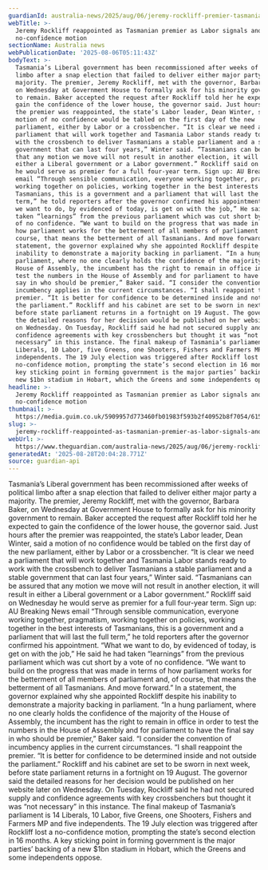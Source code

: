 ```yaml
---
guardianId: australia-news/2025/aug/06/jeremy-rockliff-premier-tasmania
webTitle: >-
  Jeremy Rockliff reappointed as Tasmanian premier as Labor signals another
  no-confidence motion
sectionName: Australia news
webPublicationDate: '2025-08-06T05:11:43Z'
bodyText: >-
  Tasmania’s Liberal government has been recommissioned after weeks of political
  limbo after a snap election that failed to deliver either major party a
  majority. The premier, Jeremy Rockliff, met with the governor, Barbara Baker,
  on Wednesday at Government House to formally ask for his minority government
  to remain. Baker accepted the request after Rockliff told her he expected to
  gain the confidence of the lower house, the governor said. Just hours after
  the premier was reappointed, the state’s Labor leader, Dean Winter, said a
  motion of no confidence would be tabled on the first day of the new
  parliament, either by Labor or a crossbencher. “It is clear we need a
  parliament that will work together and Tasmania Labor stands ready to work
  with the crossbench to deliver Tasmanians a stable parliament and a stable
  government that can last four years,” Winter said. “Tasmanians can be assured
  that any motion we move will not result in another election, it will result in
  either a Liberal government or a Labor government.” Rockliff said on Wednesday
  he would serve as premier for a full four-year term. Sign up: AU Breaking News
  email “Through sensible communication, everyone working together, pragmatism,
  working together on policies, working together in the best interests of
  Tasmanians, this is a government and a parliament that will last the full
  term,” he told reporters after the governor confirmed his appointment. “What
  we want to do, by evidenced of today, is get on with the job,” He said he had
  taken “learnings” from the previous parliament which was cut short by a vote
  of no confidence. “We want to build on the progress that was made in terms of
  how parliament works for the betterment of all members of parliament and, of
  course, that means the betterment of all Tasmanians. And move forward.” In a
  statement, the governor explained why she appointed Rockliff despite his
  inability to demonstrate a majority backing in parliament. “In a hung
  parliament, where no one clearly holds the confidence of the majority of the
  House of Assembly, the incumbent has the right to remain in office in order to
  test the numbers in the House of Assembly and for parliament to have the final
  say in who should be premier,” Baker said. “I consider the convention of
  incumbency applies in the current circumstances. “I shall reappoint the
  premier. “It is better for confidence to be determined inside and not outside
  the parliament.” Rockliff and his cabinet are set to be sworn in next week,
  before state parliament returns in a fortnight on 19 August. The governor said
  the detailed reasons for her decision would be published on her website later
  on Wednesday. On Tuesday, Rockliff said he had not secured supply and
  confidence agreements with key crossbenchers but thought it was “not
  necessary” in this instance. The final makeup of Tasmania’s parliament is 14
  Liberals, 10 Labor, five Greens, one Shooters, Fishers and Farmers MP and five
  independents. The 19 July election was triggered after Rockliff lost a
  no-confidence motion, prompting the state’s second election in 16 months. A
  key sticking point in forming government is the major parties’ backing of a
  new $1bn stadium in Hobart, which the Greens and some independents oppose.
headline: >-
  Jeremy Rockliff reappointed as Tasmanian premier as Labor signals another
  no-confidence motion
thumbnail: >-
  https://media.guim.co.uk/5909957d773460fb01983f593b2f40952b8f7054/615_0_4534_3628/500.jpg
slug: >-
  jeremy-rockliff-reappointed-as-tasmanian-premier-as-labor-signals-another-no-confidence-motion
webUrl: >-
  https://www.theguardian.com/australia-news/2025/aug/06/jeremy-rockliff-premier-tasmania
generatedAt: '2025-08-28T20:04:28.771Z'
source: guardian-api
---
```

Tasmania’s Liberal government has been recommissioned after weeks of political limbo after a snap election that failed to deliver either major party a majority. The premier, Jeremy Rockliff, met with the governor, Barbara Baker, on Wednesday at Government House to formally ask for his minority government to remain. Baker accepted the request after Rockliff told her he expected to gain the confidence of the lower house, the governor said. Just hours after the premier was reappointed, the state’s Labor leader, Dean Winter, said a motion of no confidence would be tabled on the first day of the new parliament, either by Labor or a crossbencher. “It is clear we need a parliament that will work together and Tasmania Labor stands ready to work with the crossbench to deliver Tasmanians a stable parliament and a stable government that can last four years,” Winter said. “Tasmanians can be assured that any motion we move will not result in another election, it will result in either a Liberal government or a Labor government.” Rockliff said on Wednesday he would serve as premier for a full four-year term. Sign up: AU Breaking News email “Through sensible communication, everyone working together, pragmatism, working together on policies, working together in the best interests of Tasmanians, this is a government and a parliament that will last the full term,” he told reporters after the governor confirmed his appointment. “What we want to do, by evidenced of today, is get on with the job,” He said he had taken “learnings” from the previous parliament which was cut short by a vote of no confidence. “We want to build on the progress that was made in terms of how parliament works for the betterment of all members of parliament and, of course, that means the betterment of all Tasmanians. And move forward.” In a statement, the governor explained why she appointed Rockliff despite his inability to demonstrate a majority backing in parliament. “In a hung parliament, where no one clearly holds the confidence of the majority of the House of Assembly, the incumbent has the right to remain in office in order to test the numbers in the House of Assembly and for parliament to have the final say in who should be premier,” Baker said. “I consider the convention of incumbency applies in the current circumstances. “I shall reappoint the premier. “It is better for confidence to be determined inside and not outside the parliament.” Rockliff and his cabinet are set to be sworn in next week, before state parliament returns in a fortnight on 19 August. The governor said the detailed reasons for her decision would be published on her website later on Wednesday. On Tuesday, Rockliff said he had not secured supply and confidence agreements with key crossbenchers but thought it was “not necessary” in this instance. The final makeup of Tasmania’s parliament is 14 Liberals, 10 Labor, five Greens, one Shooters, Fishers and Farmers MP and five independents. The 19 July election was triggered after Rockliff lost a no-confidence motion, prompting the state’s second election in 16 months. A key sticking point in forming government is the major parties’ backing of a new $1bn stadium in Hobart, which the Greens and some independents oppose.
